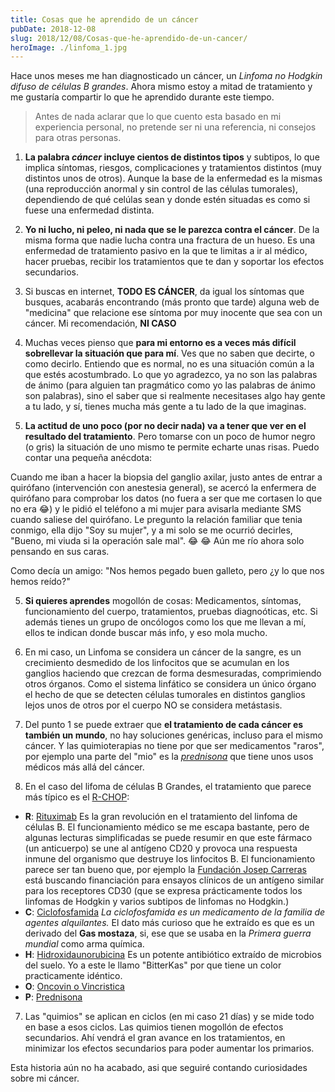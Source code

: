 ```yaml
---
title: Cosas que he aprendido de un cáncer
pubDate: 2018-12-08
slug: 2018/12/08/Cosas-que-he-aprendido-de-un-cancer/
heroImage: ./linfoma_1.jpg
---
```


Hace unos meses me han diagnosticado un cáncer, un _Linfoma no Hodgkin difuso de células B grandes_. Ahora mismo estoy a mitad de tratamiento y me gustaría compartir lo que he aprendido durante este tiempo.

> Antes de nada aclarar que lo que cuento esta basado en mi experiencia personal, no pretende ser ni una referencia, ni consejos para otras personas.

1. **La palabra _cáncer_ incluye cientos de distintos tipos** y subtipos, lo que implica síntomas, riesgos, complicaciones y tratamientos distintos (muy distintos unos de otros). Aunque la base de la enfermedad es la mismas (una reproducción anormal y sin control de las células tumorales), dependiendo de qué celúlas sean y donde estén situadas es como si fuese una enfermedad distinta.

2. **Yo ni lucho, ni peleo, ni nada que se le parezca contra el cáncer**. De la misma forma que nadie lucha contra una fractura de un hueso. Es una enfermedad de tratamiento pasivo en la que te limitas a ir al médico, hacer pruebas, recibir los tratamientos que te dan y soportar los efectos secundarios.

3. Si buscas en internet, **TODO ES CÁNCER**, da igual los síntomas que busques, acabarás encontrando (más pronto que tarde) alguna web de "medicina" que relacione ese síntoma por muy inocente que sea con un cáncer. Mi recomendación, **NI CASO**

4. Muchas veces pienso que **para mi entorno es a veces más difícil sobrellevar la situación que para mí**. Ves que no saben que decirte, o como decirlo. Entiendo que es normal, no es una situación común a la que estés acostumbrado. Lo que yo agradezco, ya no son las palabras de ánimo (para alguien tan pragmático como yo las palabras de ánimo son palabras), sino el saber que si realmente necesitases algo hay gente a tu lado, y sí, tienes mucha más gente a tu lado de la que imaginas.

5. **La actitud de uno poco (por no decir nada) va a tener que ver en el resultado del tratamiento**. Pero tomarse con un poco de humor negro (o gris) la situación de uno mismo te permite echarte unas risas. Puedo contar una pequeña anécdota:

Cuando me iban a hacer la biopsia del ganglio axilar, justo antes de entrar a quirófano (intervención con anestesia general), se acercó la enfermera de quirófano para comprobar los datos (no fuera a ser que me cortasen lo que no era :joy:) y le pidió el teléfono a mi mujer para avisarla mediante SMS cuando saliese del quirófano.
Le pregunto la relación familiar que tenia conmigo, ella dijo "Soy su mujer", y a mi solo se me ocurrió decirles, "Bueno, mi viuda si la operación sale mal". :joy: :joy: Aún me río ahora solo pensando en sus caras.

Como decía un amigo: "Nos hemos pegado buen galleto, pero ¿y lo que nos hemos reído?"

5. **Si quieres aprendes** mogollón de cosas: Medicamentos, síntomas, funcionamiento del cuerpo, tratamientos, pruebas diagnoóticas, etc. Si además tienes un grupo de oncólogos como los que me llevan a mí, ellos te indican donde buscar más info, y eso mola mucho.

6. En mi caso, un Linfoma se considera un cáncer de la sangre, es un crecimiento desmedido de los linfocitos que se acumulan en los ganglios haciendo que crezcan de forma desmesuradas, comprimiendo otros órganos. Como el sistema linfático se considera un único órgano el hecho de que se detecten células tumorales en distintos ganglios lejos unos de otros por el cuerpo NO se considera metástasis.

7. Del punto 1 se puede extraer que **el tratamiento de cada cáncer es también un mundo**, no hay soluciones genéricas, incluso para el mismo cáncer. Y las quimioterapias no tiene por que ser medicamentos "raros", por ejemplo una parte del "mio" es la _[prednisona](https://es.wikipedia.org/wiki/Prednisona)_ que tiene unos usos médicos más allá del cáncer.

8. En el caso del lifoma de células B Grandes, el tratamiento que parece más típico es el [R-CHOP](https://www.cáncer.gov/espanol/publicaciones/diccionario/def/r-chop):

- **R**: [Rituximab](https://es.wikipedia.org/wiki/Rituximab) Es la gran revolución en el tratamiento del linfoma de células B. El funcionamiento médico se me escapa bastante, pero de algunas lecturas simplificadas se puede resumir en que este fármaco (un anticuerpo) se une al antígeno CD20 y provoca una respuesta inmune del organismo que destruye los linfocitos B.
  El funcionamiento parece ser tan bueno que, por ejemplo la [Fundación Josep Carreras](https://www2.fcarreras.org/es/lafabrica) está buscando financiación para ensayos clínicos de un antígeno similar para los receptores CD30 (que se expresa prácticamente todos los linfomas de Hodgkin y varios subtipos de linfomas no Hodgkin.)
- **C**: [Ciclofosfamida](https://es.wikipedia.org/wiki/Ciclofosfamida) _La ciclofosfamida es un medicamento de la familia de agentes alquilantes._ El dato más curioso que he extraído es que es un derivado del **Gas mostaza**, si, ese que se usaba en la _Primera guerra mundial_ como arma química.
- **H**: [Hidroxidaunorubicina](https://es.wikipedia.org/wiki/Doxorrubicina) Es un potente antibiótico extraído de microbios del suelo. Yo a este le llamo "BitterKas" por que tiene un color practicamente idéntico.
- **O**: [Oncovin o Vincristica](https://es.wikipedia.org/wiki/Vincristina)
- **P**: [Prednisona](https://es.wikipedia.org/wiki/Prednisona)

7. Las "quimios" se aplican en ciclos (en mi caso 21 días) y se mide todo en base a esos ciclos. Las quimios tienen mogollón de efectos secundarios. Ahí vendrá el gran avance en los tratamientos, en minimizar los efectos secundarios para poder aumentar los primarios.

Esta historia aún no ha acabado, asi que seguiré contando curiosidades sobre mi cáncer.
